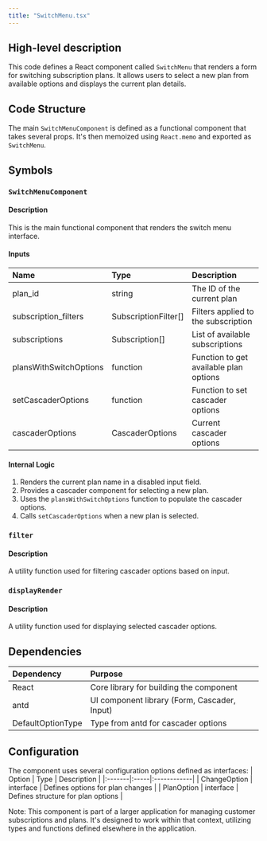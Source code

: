 ```yaml
---
title: "SwitchMenu.tsx"
---
```


## High-level description
This code defines a React component called `SwitchMenu` that renders a form for switching subscription plans. It allows users to select a new plan from available options and displays the current plan details.

## Code Structure
The main `SwitchMenuComponent` is defined as a functional component that takes several props. It's then memoized using `React.memo` and exported as `SwitchMenu`.

## Symbols

### `SwitchMenuComponent`
#### Description
This is the main functional component that renders the switch menu interface.

#### Inputs
| Name | Type | Description |
|:-----|:-----|:------------|
| plan_id | string | The ID of the current plan |
| subscription_filters | SubscriptionFilter[] | Filters applied to the subscription |
| subscriptions | Subscription[] | List of available subscriptions |
| plansWithSwitchOptions | function | Function to get available plan options |
| setCascaderOptions | function | Function to set cascader options |
| cascaderOptions | CascaderOptions | Current cascader options |

#### Internal Logic
1. Renders the current plan name in a disabled input field.
2. Provides a cascader component for selecting a new plan.
3. Uses the `plansWithSwitchOptions` function to populate the cascader options.
4. Calls `setCascaderOptions` when a new plan is selected.

### `filter`
#### Description
A utility function used for filtering cascader options based on input.

### `displayRender`
#### Description
A utility function used for displaying selected cascader options.

## Dependencies
| Dependency | Purpose |
|:-----------|:--------|
| React | Core library for building the component |
| antd | UI component library (Form, Cascader, Input) |
| DefaultOptionType | Type from antd for cascader options |

## Configuration
The component uses several configuration options defined as interfaces:
| Option | Type | Description |
|:-------|:-----|:------------|
| ChangeOption | interface | Defines options for plan changes |
| PlanOption | interface | Defines structure for plan options |

Note: This component is part of a larger application for managing customer subscriptions and plans. It's designed to work within that context, utilizing types and functions defined elsewhere in the application.